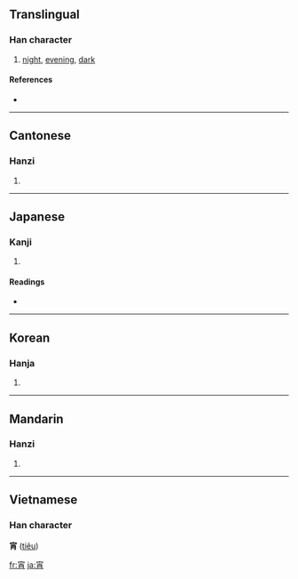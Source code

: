 ==Translingual==

===Han character===
{{Han char|rn=40|rad=宀|as=07|sn=10|four=3022<sub>7</sub>|canj=十火月 (JFB)}}

# [[night]], [[evening]], [[dark]]

====References====
* {{Han ref|kx=0286.150|dkj=07168|dj=0566.020|hdz=20932.020|uh=5BB5|ud=23477|bh=AE64|bd=44644}}

----

==Cantonese==

===Hanzi===
{{yue-hanzi|jyut=|y=siu1}}

# {{defn|Cantonese}}

----

==Japanese==

===Kanji===
{{ja-kanji|grade=c|rs=宀07}}

# {{defn|Japanese}}

====Readings====
* {{ja-readings|on=[[しょう]] (shō)|kun=[[よい]] (yoi)}}

----

==Korean==

===Hanja===
{{ko-hanja|hangeul=소|rv=so|mr=so}}

# {{defn|Korean}}

----

==Mandarin==

===Hanzi===
{{cmn-hanzi|pin=[[xiāo]] ([[xiao1]])|wg=hsiao<sup>1</sup>}}

# {{defn|Mandarin}}

----

==Vietnamese==
===Han character===
'''宵''' ([[tiêu]])

[[fr:宵]]
[[ja:宵]]